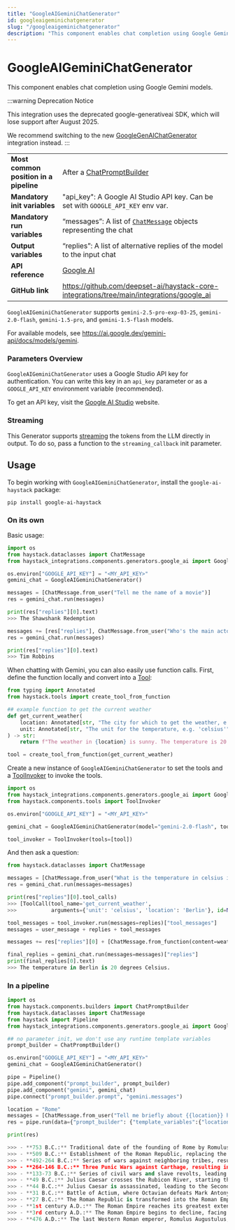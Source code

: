 ```yaml
---
title: "GoogleAIGeminiChatGenerator"
id: googleaigeminichatgenerator
slug: "/googleaigeminichatgenerator"
description: "This component enables chat completion using Google Gemini models."
---
```


# GoogleAIGeminiChatGenerator

This component enables chat completion using Google Gemini models.

:::warning Deprecation Notice

This integration uses the deprecated google-generativeai SDK, which will lose support after August 2025.

We recommend switching to the new [GoogleGenAIChatGenerator](googlegenaichatgenerator.mdx) integration instead.
:::

|  |  |
| --- | --- |
| **Most common position in a pipeline** | After a [ChatPromptBuilder](../builders/chatpromptbuilder.mdx)                                                 |
| **Mandatory init variables**           | "api_key": A Google AI Studio API key. Can be set with `GOOGLE_API_KEY` env var.                     |
| **Mandatory run variables**            | “messages”: A list of [`ChatMessage`](../../concepts/data-classes/chatmessage.mdx)  objects representing the chat |
| **Output variables**                   | “replies”: A list of alternative replies of the model to the input chat                              |
| **API reference**                      | [Google AI](/reference/integrations-google-ai)                                                              |
| **GitHub link**                        | https://github.com/deepset-ai/haystack-core-integrations/tree/main/integrations/google_ai          |

`GoogleAIGeminiChatGenerator` supports `gemini-2.5-pro-exp-03-25`, `gemini-2.0-flash`, `gemini-1.5-pro`, and `gemini-1.5-flash` models.

For available models, see https://ai.google.dev/gemini-api/docs/models/gemini.

### Parameters Overview

`GoogleAIGeminiChatGenerator` uses a Google Studio API key for authentication. You can write this key in an `api_key` parameter or as a `GOOGLE_API_KEY` environment variable (recommended).

To get an API key, visit the [Google AI Studio](https://aistudio.google.com/) website.

### Streaming

This Generator supports [streaming](guides-to-generators/choosing-the-right-generator.mdx#streaming-support) the tokens from the LLM directly in output. To do so, pass a function to the `streaming_callback` init parameter.

## Usage

To begin working with `GoogleAIGeminiChatGenerator`, install the `google-ai-haystack` package:

```shell
pip install google-ai-haystack
```

### On its own

Basic usage:

```python
import os
from haystack.dataclasses import ChatMessage
from haystack_integrations.components.generators.google_ai import GoogleAIGeminiChatGenerator

os.environ["GOOGLE_API_KEY"] = "<MY_API_KEY>"
gemini_chat = GoogleAIGeminiChatGenerator()

messages = [ChatMessage.from_user("Tell me the name of a movie")]
res = gemini_chat.run(messages)

print(res["replies"][0].text)
>>> The Shawshank Redemption

messages += [res["replies"], ChatMessage.from_user("Who's the main actor?")]
res = gemini_chat.run(messages)

print(res["replies"][0].text)
>>> Tim Robbins
```

When chatting with Gemini, you can also easily use function calls. First, define the function locally and convert into a [Tool](../../tools/tool.mdx):

```python
from typing import Annotated
from haystack.tools import create_tool_from_function

## example function to get the current weather
def get_current_weather(
    location: Annotated[str, "The city for which to get the weather, e.g. 'San Francisco'"] = "Munich",
    unit: Annotated[str, "The unit for the temperature, e.g. 'celsius'"] = "celsius",
) -> str:
    return f"The weather in {location} is sunny. The temperature is 20 {unit}."

tool = create_tool_from_function(get_current_weather)
```

Create a new instance of `GoogleAIGeminiChatGenerator` to set the tools and a [ToolInvoker](../tools/toolinvoker.mdx) to invoke the tools.

```python
import os
from haystack_integrations.components.generators.google_ai import GoogleAIGeminiChatGenerator
from haystack.components.tools import ToolInvoker

os.environ["GOOGLE_API_KEY"] = "<MY_API_KEY>"

gemini_chat = GoogleAIGeminiChatGenerator(model="gemini-2.0-flash", tools=[tool])

tool_invoker = ToolInvoker(tools=[tool])

```

And then ask a question:

```python
from haystack.dataclasses import ChatMessage

messages = [ChatMessage.from_user("What is the temperature in celsius in Berlin?")]
res = gemini_chat.run(messages=messages)

print(res["replies"][0].tool_calls)
>>> [ToolCall(tool_name='get_current_weather',
>>>           arguments={'unit': 'celsius', 'location': 'Berlin'}, id=None)]

tool_messages = tool_invoker.run(messages=replies)["tool_messages"]
messages = user_message + replies + tool_messages

messages += res["replies"][0] + [ChatMessage.from_function(content=weather, name="get_current_weather")]

final_replies = gemini_chat.run(messages=messages)["replies"]
print(final_replies[0].text)
>>> The temperature in Berlin is 20 degrees Celsius.
```

### In a pipeline

```python
import os
from haystack.components.builders import ChatPromptBuilder
from haystack.dataclasses import ChatMessage
from haystack import Pipeline
from haystack_integrations.components.generators.google_ai import GoogleAIGeminiChatGenerator

## no parameter init, we don't use any runtime template variables
prompt_builder = ChatPromptBuilder()

os.environ["GOOGLE_API_KEY"] = "<MY_API_KEY>"
gemini_chat = GoogleAIGeminiChatGenerator()

pipe = Pipeline()
pipe.add_component("prompt_builder", prompt_builder)
pipe.add_component("gemini", gemini_chat)
pipe.connect("prompt_builder.prompt", "gemini.messages")

location = "Rome"
messages = [ChatMessage.from_user("Tell me briefly about {{location}} history")]
res = pipe.run(data={"prompt_builder": {"template_variables":{"location": location}, "template": messages}})

print(res)

>>> - **753 B.C.:** Traditional date of the founding of Rome by Romulus and Remus.
>>> - **509 B.C.:** Establishment of the Roman Republic, replacing the Etruscan monarchy.
>>> - **492-264 B.C.:** Series of wars against neighboring tribes, resulting in the expansion of the Roman Republic's territory.
>>> - **264-146 B.C.:** Three Punic Wars against Carthage, resulting in the destruction of Carthage and the Roman Republic becoming the dominant power in the Mediterranean.
>>> - **133-73 B.C.:** Series of civil wars and slave revolts, leading to the rise of Julius Caesar.
>>> - **49 B.C.:** Julius Caesar crosses the Rubicon River, starting the Roman Civil War.
>>> - **44 B.C.:** Julius Caesar is assassinated, leading to the Second Triumvirate of Octavian, Mark Antony, and Lepidus.
>>> - **31 B.C.:** Battle of Actium, where Octavian defeats Mark Antony and Cleopatra, becoming the sole ruler of Rome.
>>> - **27 B.C.:** The Roman Republic is transformed into the Roman Empire, with Octavian becoming the first Roman emperor, known as Augustus.
>>> - **1st century A.D.:** The Roman Empire reaches its greatest extent, stretching from Britain to Egypt.
>>> - **3rd century A.D.:** The Roman Empire begins to decline, facing internal instability, invasions by Germanic tribes, and the rise of Christianity.
>>> - **476 A.D.:** The last Western Roman emperor, Romulus Augustulus, is overthrown by the Germanic leader Odoacer, marking the end of the Roman Empire in the West.
```
